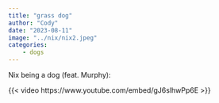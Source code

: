 ```yaml
---
title: "grass dog"
author: "Cody"
date: "2023-08-11"
image: "../nix/nix2.jpeg"
categories: 
    - dogs
---
```


Nix being a dog (feat. Murphy):

{{< video https://www.youtube.com/embed/gJ6slhwPp6E >}}

